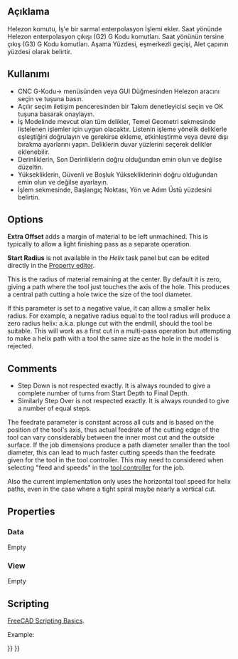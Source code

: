 <languages/>
{{UnfinishedDocu}}

{{Docnav
|[[CAM_MillFace|MillFace]]
|[[CAM_Adaptive|Adaptive]]
|[[CAM_Workbench|CAM]]
|IconL=CAM_MillFace.svg
|IconR=CAM_Adaptive.svg
|IconC=Workbench_CAM.svg
}}

<div class="mw-translate-fuzzy">
{{GuiCommand/tr
|Name=Path Helix
|Name/tr=CNC G-Kodu Helezon
|Workbenches=[[Path Workbench/tr|CNC G-Kodu]]
|MenuLocation=CNC G-Kodu → Helezon
|Shortcut=
|SeeAlso=
}}
</div>

<span id="Description"></span>
== Açıklama ==

<div class="mw-translate-fuzzy">
Helezon komutu, İş'e bir sarmal enterpolasyon İşlemi ekler. Saat yönünde Helezon enterpolasyon çıkışı (G2) G Kodu komutları. Saat yönünün tersine çıkış (G3) G Kodu komutları. Aşama Yüzdesi, eşmerkezli geçişi, Alet çapının yüzdesi olarak belirtir.
</div>

<span id="Usage"></span>
== Kullanımı ==

<div class="mw-translate-fuzzy">
* CNC G-Kodu-> menüsünden veya GUI Düğmesinden Helezon aracını seçin ve tuşuna basın. 
* Açılır seçim iletişim penceresinden bir Takım denetleyicisi seçin ve OK tuşuna basarak onaylayın. 
* İş Modelinde mevcut olan tüm delikler, Temel Geometri sekmesinde listelenen işlemler için uygun olacaktır. Listenin işleme yönelik deliklerle eşleştiğini doğrulayın ve gerekirse ekleme, etkinleştirme veya devre dışı bırakma ayarlarını yapın. Deliklerin duvar yüzlerini seçerek delikler eklenebilir. 
* Derinliklerin, Son Derinliklerin doğru olduğundan emin olun ve değilse düzeltin. 
* Yüksekliklerin, Güvenli ve Boşluk Yüksekliklerinin doğru olduğundan emin olun ve değilse ayarlayın. 
* İşlem sekmesinde, Başlangıç Noktası, Yön ve Adım Üstü yüzdesini belirtin.
</div>

==Options==

'''Extra Offset''' adds a margin of material to be left unmachined. This is typically to allow a light finishing pass as a separate operation.

'''Start Radius''' is not available in the ''Helix'' task panel but can be edited directly in the [[Property_editor|Property editor]].

This is the radius of material remaining at the center. By default it is zero, giving a path where the tool just touches the axis of the hole. This produces a central path cutting a hole twice the size of the tool diameter.

If this parameter is set to a negative value, it can allow a smaller helix radius. For example, a negative radius equal to the tool radius will produce a zero radius helix: a.k.a. plunge cut with the endmill, should the tool be suitable. This will work as a first cut in a multi-pass operation but attempting to make a helix path with a tool the same size as the hole in the model is rejected.

==Comments==

* Step Down is not respected exactly. It is always rounded to give a complete number of turns from Start Depth to Final Depth.
* Similarly Step Over is not respected exactly. It is always rounded to give a number of equal steps.

The feedrate parameter is constant across all cuts and is based on the position of the tool's axis, thus actual feedrate of the cutting edge of the tool can vary considerably between the inner most cut and the outside surface. If the job dimensions produce a path diameter smaller than the tool diameter, this can lead to much faster cutting speeds than the feedrate given for the tool in the tool controller. This may need to considered when selecting "feed and speeds" in the [[CAM_ToolController|tool controller]] for the job.

Also the current implementation only uses the horizontal tool speed for helix paths, even in the case where a tight spiral maybe nearly a vertical cut.

==Properties==

===Data===

Empty

===View===

Empty

==Scripting==

{{Emphasis|See also:}} [[FreeCAD_Scripting_Basics|FreeCAD Scripting Basics]].

Example:

{{Code|code=
#Place code example here.
}}


{{Docnav
|[[CAM_MillFace|MillFace]]
|[[CAM_Adaptive|Adaptive]]
|[[CAM_Workbench|CAM]]
|IconL=CAM_MillFace.svg
|IconR=CAM_Adaptive.svg
|IconC=Workbench_CAM.svg
}}

{{CAM_Tools_navi{{#translation:}}}}
{{Userdocnavi{{#translation:}}}}